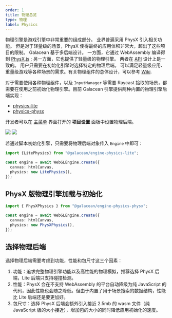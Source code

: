 ```yaml
---
order: 1
title: 物理总览 
type: 物理
label: Physics
---
```


物理引擎是游戏引擎中非常重要的组成部分。 业界普遍采用 PhysX 引入相关功能。 但是对于轻量级的场景，PhysX 使得最终的应用体积非常大，超出了这些项目的限制。 Galacean 基于多后端设计。 一方面，它通过 WebAssembly
编译得到 [PhysX.js](https://github.com/galacean/physX.js) ; 另一方面，它也提供了轻量级的物理引擎。
两者在 [API](https://github.com/galacean/engine/tree/main/packages/design/src/physics) 设计上是一致的。 用户只需要在初始化引擎时选择特定的物理后端。
可以满足轻量级应用、重量级游戏等各种场景的需求。有关物理组件的总体设计，可以参考 [Wiki](https://github.com/galacean/engine/wiki/Physical-system-design).

对于需要使用各种物理组件，以及 `InputManager` 等需要 Raycast 拾取的场景，都需要在使用之前初始化物理引擎。目前 Galacean 引擎提供两种内置的物理引擎后端实现：

 - [physics-lite](https://github.com/galacean/engine/tree/main/packages/physics-lite)
 - [physics-physx](https://github.com/galacean/engine/tree/main/packages/physics-physx)

开发者可以在 [主菜单](/docs/interface/sidebar) 界面打开的 **项目设置** 面板中设置物理后端。

<Image src="https://mdn.alipayobjects.com/huamei_3zduhr/afts/img/A*LO_FRIsaIzIAAAAAAAAAAAAADsJ_AQ/original" />
<Image src="https://mdn.alipayobjects.com/huamei_3zduhr/afts/img/A*ZvWdQqEfIKoAAAAAAAAAAAAADsJ_AQ/original" />

若通过脚本初始化引擎，只需要将物理后端对象传入 `Engine` 中即可：

```typescript
import {LitePhysics} from "@galacean/engine-physics-lite";

const engine = await WebGLEngine.create({
  canvas: htmlCanvas,
  physics: new LitePhysics(),
});
```

## PhysX 版物理引擎加载与初始化

```typescript
import { PhysXPhysics } from "@galacean/engine-physics-physx";

const engine = await WebGLEngine.create({
  canvas: htmlCanvas,
  physics: new PhysXPhysics(),
});
```

## 选择物理后端
选择物理后端需要考虑到功能，性能和包尺寸这三个因素：
1. 功能：追求完整物理引擎功能以及高性能的物理模拟，推荐选择 PhysX 后端，Lite 后端只支持碰撞检测。
2. 性能：PhysX 会在不支持 WebAssembly 的平台自动降级为纯 JavaScript 的代码，因此性能也会随之降低。但由于内置了用于场景搜索的数据结构，性能比 Lite 后端还是要更加好。
3. 包尺寸：选择 PhysX 后端会额外引入接近 2.5mb 的 wasm 文件（纯 JavaScript 版的大小接近），增加包的大小的同时降低应用初始化的速度。

